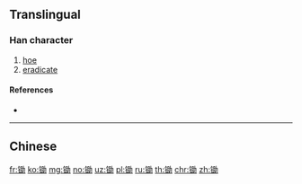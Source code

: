 {{character info/new}}
{{also|鋤}}
==Translingual==

===Han character===
{{Han char|rn=167|rad=钅|as=07|sn=12|four=|canj=CBMS,OPBMS,XCBMS|ids=⿰钅助}}

# [[hoe]]
# [[eradicate]]

====References====
* {{Han ref|kx=1328.061|hdz=64208.010|uh=9504|ud=38148}}

----

==Chinese==
{{zh-see|鋤}}

[[fr:锄]]
[[ko:锄]]
[[mg:锄]]
[[no:锄]]
[[uz:锄]]
[[pl:锄]]
[[ru:锄]]
[[th:锄]]
[[chr:锄]]
[[zh:锄]]